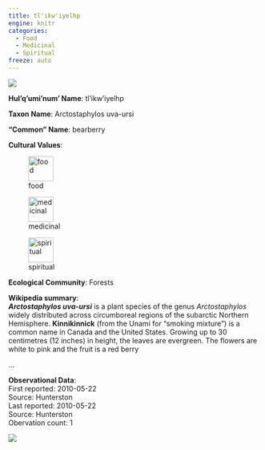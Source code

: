 ```yaml
---
title: tl'ikw'iyelhp
engine: knitr
categories:
  - Food
  - Medicinal
  - Spiritual
freeze: auto
---
```

![](https://static.inaturalist.org/photos/181302737/medium.jpeg){fig-alt="tl'ikw'iyelhp - bearberry"}

**Hul'q'umi'num' Name**: tl'ikw'iyelhp

**Taxon Name**: Arctostaphylos uva-ursi

**"Common" Name**: bearberry

**Cultural Values**:  

::: {layout-nrow=1 style="width:60%"}
![food](/files/food.svg){width=50px}

![medicinal](/files/medicinal.svg){width=50px}

![spiritual](/files/spiritual.svg){width=50px}
:::

**Ecological Community**: Forests

**Wikipedia summary**:  
<i><b>Arctostaphylos uva-ursi</b></i> is a plant species of the genus <i>Arctostaphylos</i> widely distributed across circumboreal regions of the subarctic Northern Hemisphere. <b>Kinnikinnick</b> (from the Unami for "smoking mixture") is a common name in Canada and the United States. Growing up to 30 centimetres (12 inches) in height, the leaves are evergreen. The flowers are white to pink and the fruit is a red berry</p>...

**Observational Data**:   
First reported: 2010-05-22  
Source: Hunterston  
Last reported: 2010-05-22  
Source: Hunterston  
Obervation count: 1

![](community_dist.png)
